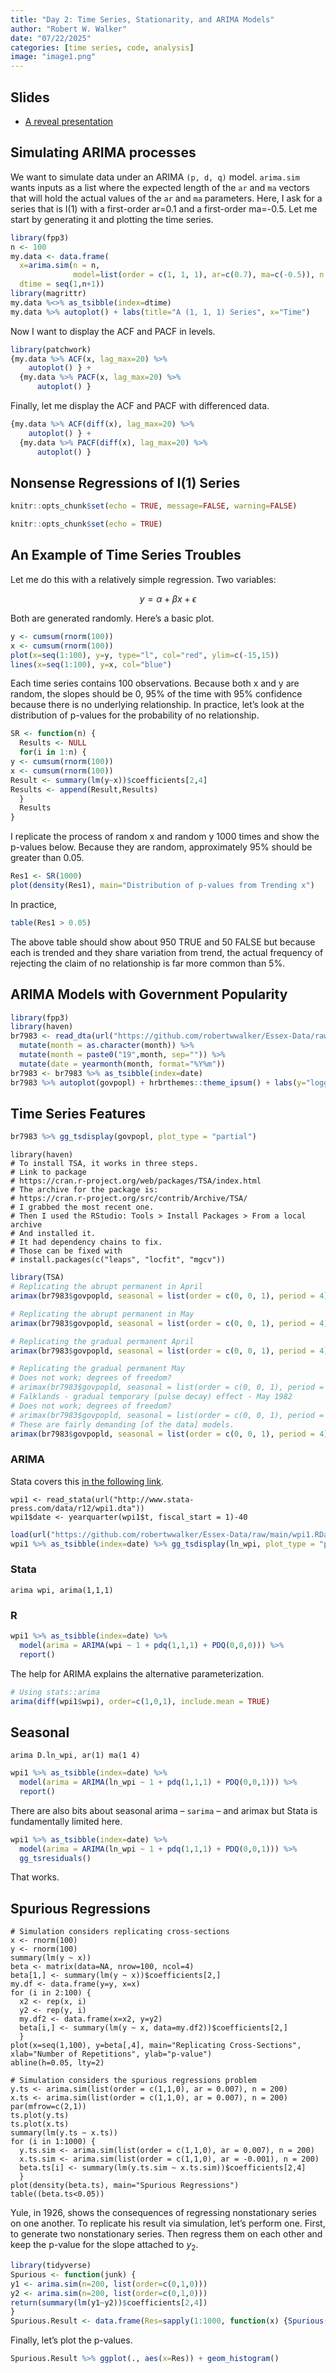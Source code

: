 ```yaml
---
title: "Day 2: Time Series, Stationarity, and ARIMA Models"
author: "Robert W. Walker"
date: "07/22/2025"
categories: [time series, code, analysis]
image: "image1.png"
---
```


## Slides

- [A reveal presentation](https://robertwwalker.github.io/Essex-slides/ESSSSDA252W-Day2/)

## Simulating ARIMA processes

We want to simulate data under an ARIMA `(p, d, q)` model.  `arima.sim` wants inputs as a list where the expected length of the `ar` and `ma` vectors that will hold the actual values of the `ar` and `ma` parameters.  Here, I ask for a series that is I(1) with a first-order ar=0.1 and a first-order ma=-0.5.  Let me start by generating it and plotting the time series.

```r
library(fpp3)
n <- 100
my.data <- data.frame(
  x=arima.sim(n = n, 
              model=list(order = c(1, 1, 1), ar=c(0.7), ma=c(-0.5)), n.start=20), 
  dtime = seq(1,n+1))
library(magrittr)
my.data %<>% as_tsibble(index=dtime) 
my.data %>% autoplot() + labs(title="A (1, 1, 1) Series", x="Time")
```

Now I want to display the ACF and PACF in levels.

```r
library(patchwork)
{my.data %>% ACF(x, lag_max=20) %>% 
    autoplot() } + 
  {my.data %>% PACF(x, lag_max=20) %>% 
      autoplot() }
```

Finally, let me display the ACF and PACF with differenced data.

```r
{my.data %>% ACF(diff(x), lag_max=20) %>% 
    autoplot() } + 
  {my.data %>% PACF(diff(x), lag_max=20) %>% 
      autoplot() }
```


## Nonsense Regressions of I(1) Series


```r
knitr::opts_chunk$set(echo = TRUE, message=FALSE, warning=FALSE)
```


```r
knitr::opts_chunk$set(echo = TRUE)
```

## An Example of Time Series Troubles

Let me do this with a relatively simple regression.  Two variables: 

$$ y = \alpha + \beta x + \epsilon $$

Both are generated randomly.  Here's a basic plot.

```r
y <- cumsum(rnorm(100))
x <- cumsum(rnorm(100))
plot(x=seq(1:100), y=y, type="l", col="red", ylim=c(-15,15))
lines(x=seq(1:100), y=x, col="blue")
```

Each time series contains 100 observations.  Because both x and y are random, the slopes should be 0, 95% of the time with 95% confidence because there is no underlying relationship.  In practice, let's look at the distribution of p-values for the probability of no relationship.

```r
SR <- function(n) {
  Results <- NULL
  for(i in 1:n) {
y <- cumsum(rnorm(100))
x <- cumsum(rnorm(100))
Result <- summary(lm(y~x))$coefficients[2,4]
Results <- append(Result,Results)
  }
  Results
}
```

I replicate the process of random x and random y 1000 times and show the p-values below.  Because they are random, approximately 95% should be greater than 0.05.

```r
Res1 <- SR(1000)
plot(density(Res1), main="Distribution of p-values from Trending x")
```

In practice,

```r
table(Res1 > 0.05)
```

The above table should show about 950 TRUE and 50 FALSE but because each is trended and they share variation from trend, the actual frequency of rejecting the claim of no relationship is far more common than 5%.


## ARIMA Models with Government Popularity

```r
library(fpp3)
library(haven)
br7983 <- read_dta(url("https://github.com/robertwwalker/Essex-Data/raw/main/br7983.dta")) %>% 
  mutate(month = as.character(month)) %>% 
  mutate(month = paste0("19",month, sep="")) %>% 
  mutate(date = yearmonth(month, format="%Y%m"))
br7983 <- br7983 %>% as_tsibble(index=date) 
br7983 %>% autoplot(govpopl) + hrbrthemes::theme_ipsum() + labs(y="logged Government Popularity")
```

## Time Series Features

```r
br7983 %>% gg_tsdisplay(govpopl, plot_type = "partial")
```

```
library(haven)
# To install TSA, it works in three steps.
# Link to package
# https://cran.r-project.org/web/packages/TSA/index.html
# The archive for the package is:
# https://cran.r-project.org/src/contrib/Archive/TSA/
# I grabbed the most recent one.
# Then I used the RStudio: Tools > Install Packages > From a local archive
# And installed it.
# It had dependency chains to fix.
# Those can be fixed with
# install.packages(c("leaps", "locfit", "mgcv"))
```

```r
library(TSA)
# Replicating the abrupt permanent in April
arimax(br7983$govpopld, seasonal = list(order = c(0, 0, 1), period = 4), xreg=br7983$flandd)
```

```r
# Replicating the abrupt permanent in May
arimax(br7983$govpopld, seasonal = list(order = c(0, 0, 1), period = 4), xreg=br7983$flanddlag1)
```

```r
# Replicating the gradual permanent April
arimax(br7983$govpopld, seasonal = list(order = c(0, 0, 1), period = 4), xtransf = br7983$flandd, transfer = list(c(1,0)))
```

```r
# Replicating the gradual permanent May
# Does not work; degrees of freedom?
# arimax(br7983$govpopld, seasonal = list(order = c(0, 0, 1), period = 4), xtransf = br7983$flanddlag1, transfer = list(c(1,0)))
# Falklands - gradual temporary (pulse decay) effect - May 1982
# Does not work; degrees of freedom?
# arimax(br7983$govpopld, seasonal = list(order = c(0, 0, 1), period = 4), xtransf = br7983$flanddlag1, transfer = list(c(1,1)))
# These are fairly demanding [of the data] models.
arimax(br7983$govpopld, seasonal = list(order = c(0, 0, 1), period = 4), xtransf = br7983$flandd, transfer = list(c(1,0)))
```

### ARIMA

Stata covers this [in the following link](https://www.stata.com/features/time-series/ts-arima.pdf).

```
wpi1 <- read_stata(url("http://www.stata-press.com/data/r12/wpi1.dta"))
wpi1$date <- yearquarter(wpi1$t, fiscal_start = 1)-40
```

```r
load(url("https://github.com/robertwwalker/Essex-Data/raw/main/wpi1.RData"))
wpi1 %>% as_tsibble(index=date) %>% gg_tsdisplay(ln_wpi, plot_type = "partial") + labs(title="Log WPI")
```

### Stata

```
arima wpi, arima(1,1,1)
```

### R

```r
wpi1 %>% as_tsibble(index=date) %>% 
  model(arima = ARIMA(wpi ~ 1 + pdq(1,1,1) + PDQ(0,0,0))) %>% 
  report()
```

The help for ARIMA explains the alternative parameterization.

```r
# Using stats::arima
arima(diff(wpi1$wpi), order=c(1,0,1), include.mean = TRUE)
```

## Seasonal

```
arima D.ln_wpi, ar(1) ma(1 4)
```

```r
wpi1 %>% as_tsibble(index=date) %>% 
  model(arima = ARIMA(ln_wpi ~ 1 + pdq(1,1,1) + PDQ(0,0,1))) %>% 
  report()
```

There are also bits about seasonal arima -- `sarima` -- and arimax but Stata is fundamentally limited here.

```r
wpi1 %>% as_tsibble(index=date) %>% 
  model(arima = ARIMA(ln_wpi ~ 1 + pdq(1,1,1) + PDQ(0,0,1))) %>% 
  gg_tsresiduals()
```

That works.

## Spurious Regressions

```
# Simulation considers replicating cross-sections
x <- rnorm(100)
y <- rnorm(100)
summary(lm(y ~ x))
beta <- matrix(data=NA, nrow=100, ncol=4)
beta[1,] <- summary(lm(y ~ x))$coefficients[2,]
my.df <- data.frame(y=y, x=x)
for (i in 2:100) {
  x2 <- rep(x, i)
  y2 <- rep(y, i)
  my.df2 <- data.frame(x=x2, y=y2)
  beta[i,] <- summary(lm(y ~ x, data=my.df2))$coefficients[2,]
  }
plot(x=seq(1,100), y=beta[,4], main="Replicating Cross-Sections", xlab="Number of Repetitions", ylab="p-value")
abline(h=0.05, lty=2)

# Simulation considers the spurious regressions problem
y.ts <- arima.sim(list(order = c(1,1,0), ar = 0.007), n = 200)
x.ts <- arima.sim(list(order = c(1,1,0), ar = 0.007), n = 200)
par(mfrow=c(2,1))
ts.plot(y.ts)
ts.plot(x.ts)
summary(lm(y.ts ~ x.ts))
for (i in 1:1000) {
  y.ts.sim <- arima.sim(list(order = c(1,1,0), ar = 0.007), n = 200)
  x.ts.sim <- arima.sim(list(order = c(1,1,0), ar = -0.001), n = 200)
  beta.ts[i] <- summary(lm(y.ts.sim ~ x.ts.sim))$coefficients[2,4]
  }
plot(density(beta.ts), main="Spurious Regressions")
table((beta.ts<0.05))
```

Yule, in 1926, shows the consequences of regressing nonstationary series on one another.  To replicate his result via simulation, let's perform one.  First, to generate two nonstationary series.  Then regress them on each other and keep the p-value for the slope attached to $y_2$.

```r
library(tidyverse)
Spurious <- function(junk) {
y1 <- arima.sim(n=200, list(order=c(0,1,0)))
y2 <- arima.sim(n=200, list(order=c(0,1,0)))
return(summary(lm(y1~y2))$coefficients[2,4])
}
Spurious.Result <- data.frame(Res=sapply(1:1000, function(x) {Spurious(x)}))
```

Finally, let's plot the p-values.

```r
Spurious.Result %>% ggplot(., aes(x=Res)) + geom_histogram()
```

